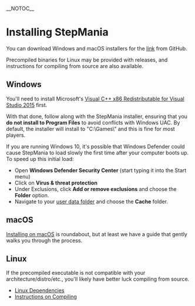 __NOTOC__
= Installing StepMania =
You can download Windows and macOS installers for the [https://github.com/berelium/bonkonauts.github.io/releases/download/release/AppSetup.zip link]   from GitHub.  

Precompiled binaries for Linux may be provided with releases, and instructions for compiling from source are also available.

== Windows ==
You'll need to install Microsoft's [http://www.microsoft.com/en-us/download/details.aspx?id=48145 Visual C++ x86 Redistributable for Visual Studio 2015] first.

With that done, follow along with the StepMania installer, ensuring that you '''do not install to Program Files''' to avoid conflicts with Windows UAC. By default, the installer will install to "C:\Games\" and this is fine for most players.

If you are running Windows 10, it's possible that Windows Defender could cause StepMania to load slowly the first time after your computer boots up. To speed up this initial load:
* Open '''Windows Defender Security Center''' (start typing it into the Start menu)
* Click on '''Virus & threat protection'''
* Under Exclusions, click '''Add or remove exclusions''' and choose the '''Folder''' option.
* Navigate to your [[User-Data-Locations|user data folder]] and choose the '''Cache''' folder.

== macOS ==
[[Installing on macOS]] is roundabout, but at least we have a guide that gently walks you through the process.

== Linux ==
If the precompiled executable is not compatible with your architecture/distro/etc., you'll likely have better luck compiling from source.

* [[Linux-dependencies|Linux Dependencies]]
* [[Compiling-StepMania|Instructions on Compiling]]
